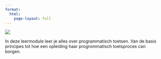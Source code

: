 ```yaml
---
format: 
  html: 
    page-layout: full
---
```


::: {.column-page}
![](images/Leeromgeving.png)
:::

In deze leermodule leer je alles over programmatisch toetsen. Van de basis principes tot hoe een opleiding haar progrommatisch toetsproces can borgen.